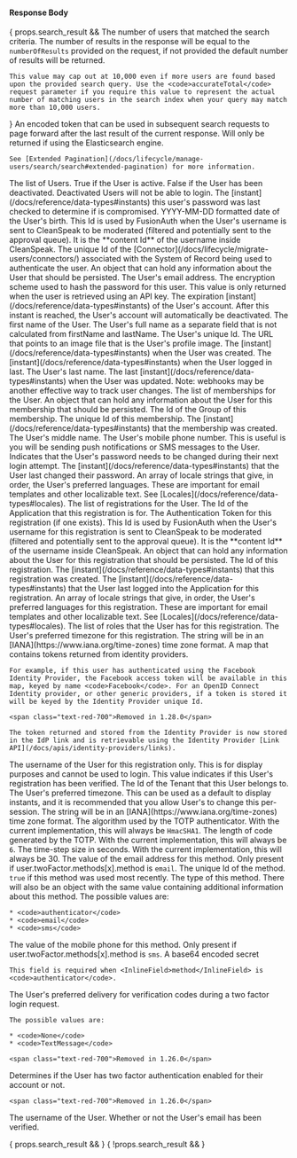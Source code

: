 
#### Response Body

<APIBlock>

{ props.search_result &&
  <APIField name="total" type="Long">
    The number of users that matched the search criteria. The number of results in the response will be equal to the <code>numberOfResults</code> provided on the request, if not provided the default number of results will be returned.

    This value may cap out at 10,000 even if more users are found based upon the provided search query. Use the <code>accurateTotal</code> request parameter if you require this value to represent the actual number of matching users in the search index when your query may match more than 10,000 users.
  </APIField>
}
  <APIField name="nextResults" type="String" since="1.48.0" renderif={!!props.search_result}>
    An encoded token that can be used in subsequent search requests to page forward after the last result of the current response. Will only be returned if using the Elasticsearch engine.

    See [Extended Pagination](/docs/lifecycle/manage-users/search/search#extended-pagination) for more information.
  </APIField>

  <APIField name="users" type="Array">
    The list of Users.
  </APIField>
  <APIField name="users[x].active" type="Boolean">
    True if the User is active. False if the User has been deactivated. Deactivated Users will not be able to login.
  </APIField>
  <APIField name="users[x].breachedPasswordLastCheckedInstant" type="Long">
    The [instant](/docs/reference/data-types#instants) this user's password was last checked to determine if is compromised.
  </APIField>
  <APIField name="users[x].birthDate" type="String">
    YYYY-MM-DD formatted date of the User's birth.
  </APIField>
  <APIField name="users[x].cleanSpeakId" type="UUID">
    This Id is used by FusionAuth when the User's username is sent to CleanSpeak to be moderated (filtered and potentially sent to the approval queue). It is the **content Id** of the username inside CleanSpeak.
  </APIField>
  <APIField name="users[x].connectorId" type="UUID" since="1.18.0">
    The unique Id of the [Connector](/docs/lifecycle/migrate-users/connectors/) associated with the System of Record being used to authenticate the user.
  </APIField>
  <APIField name="users[x].data" type="Object">
    An object that can hold any information about the User that should be persisted.
  </APIField>
  <APIField name="users[x].email" type="String">
    The User's email address.
  </APIField>
  <APIField name="users[x].encryptionScheme" type="String" since="1.20.1">
    The encryption scheme used to hash the password for this user. This value is only returned when the user is retrieved using an API key.
  </APIField>
  <APIField name="users[x].expiry" type="Long">
    The expiration [instant](/docs/reference/data-types#instants) of the User's account. After this instant is reached, the User's account will automatically be deactivated.
  </APIField>
  <APIField name="users[x].firstName" type="String">
    The first name of the User.
  </APIField>
  <APIField name="users[x].fullName" type="String">
    The User's full name as a separate field that is not calculated from <InlineField>firstName</InlineField> and <InlineField>lastName</InlineField>.
  </APIField>
  <APIField name="users[x].id" type="UUID">
    The User's unique Id.
  </APIField>
  <APIField name="users[x].imageUrl" type="String">
    The URL that points to an image file that is the User's profile image.
  </APIField>
  <APIField name="users[x].insertInstant" type="Long">
    The [instant](/docs/reference/data-types#instants) when the User was created.
  </APIField>
  <APIField name="users[x].lastLoginInstant" type="Long">
    The [instant](/docs/reference/data-types#instants) when the User logged in last.
  </APIField>
  <APIField name="users[x].lastName" type="String">
    The User's last name.
  </APIField>
  <APIField name="users[x].lastUpdateInstant" type="Long">
    The last [instant](/docs/reference/data-types#instants) when the User was updated. Note: webhooks may be another effective way to track user changes.
  </APIField>
  <APIField name="users[x].memberships" type="Array">
    The list of memberships for the User.
  </APIField>
  <APIField name="users[x].memberships[x].data" type="Object">
    An object that can hold any information about the User for this membership that should be persisted.
  </APIField>
  <APIField name="users[x].memberships[x].groupId" type="UUID">
    The Id of the Group of this membership.
  </APIField>
  <APIField name="users[x].memberships[x].id" type="UUID">
    The unique Id of this membership.
  </APIField>
  <APIField name="users[x].memberships[x].insertInstant" type="Long">
    The [instant](/docs/reference/data-types#instants) that the membership was created.
  </APIField>
  <APIField name="users[x].middleName" type="String">
    The User's middle name.
  </APIField>
  <APIField name="users[x].mobilePhone" type="String">
    The User's mobile phone number. This is useful is you will be sending push notifications or SMS messages to the User.
  </APIField>
  <APIField name="users[x].passwordChangeRequired" type="Boolean">
    Indicates that the User's password needs to be changed during their next login attempt.
  </APIField>
  <APIField name="users[x].passwordLastUpdateInstant" type="Long">
    The [instant](/docs/reference/data-types#instants) that the User last changed their password.
  </APIField>
  <APIField name="users[x].preferredLanguages" type="Array<String>">
    An array of locale strings that give, in order, the User's preferred languages. These are important for email templates and other localizable text. See [Locales](/docs/reference/data-types#locales).
  </APIField>
  <APIField name="users[x].registrations" type="Array">
    The list of registrations for the User.
  </APIField>
  <APIField name="users[x].registrations[x].applicationId" type="UUID">
    The Id of the Application that this registration is for.
  </APIField>
  <APIField name="users[x].registrations[x].authenticationToken" type="String">
    The Authentication Token for this registration (if one exists).
  </APIField>
  <APIField name="users[x].registrations[x].cleanSpeakId" type="UUID">
    This Id is used by FusionAuth when the User's username for this registration is sent to CleanSpeak to be moderated (filtered and potentially sent to the approval queue). It is the **content Id** of the username inside CleanSpeak.
  </APIField>
  <APIField name="users[x].registrations[x].data" type="Object">
    An object that can hold any information about the User for this registration that should be persisted.
  </APIField>
  <APIField name="users[x].registrations[x].id" type="UUID">
    The Id of this registration.
  </APIField>
  <APIField name="users[x].registrations[x].insertInstant" type="Long">
    The [instant](/docs/reference/data-types#instants) that this registration was created.
  </APIField>
  <APIField name="users[x].registrations[x].lastLoginInstant" type="Long">
    The [instant](/docs/reference/data-types#instants) that the User last logged into the Application for this registration.
  </APIField>
  <APIField name="users[x].registrations[x].preferredLanguages" type="Array<String>">
    An array of locale strings that give, in order, the User's preferred languages for this registration. These are important for email templates and other localizable text. See [Locales](/docs/reference/data-types#locales).
  </APIField>
  <APIField name="users[x].registrations[x].roles" type="Array<String>">
    The list of roles that the User has for this registration.
  </APIField>
  <APIField name="users[x].registrations[x].timezone" type="String">
    The User's preferred timezone for this registration. The string will be in an [IANA](https://www.iana.org/time-zones) time zone format.
  </APIField>
  <APIField name="users[x].registrations[x].tokens" type="Map<String,String>" deprecated>
    A map that contains tokens returned from identity providers.

    For example, if this user has authenticated using the Facebook Identity Provider, the Facebook access token will be available in this map, keyed by name <code>Facebook</code>. For an OpenID Connect Identity provider, or other generic providers, if a token is stored it will be keyed by the Identity Provider unique Id.

    <span class="text-red-700">Removed in 1.28.0</span>

    The token returned and stored from the Identity Provider is now stored in the IdP link and is retrievable using the Identity Provider [Link API](/docs/apis/identity-providers/links).
  </APIField>
  <APIField name="users[x].registrations[x].username" type="String">
    The username of the User for this registration only. This is for display purposes and cannot be used to login.
  </APIField>
  <APIField name="users[x].registrations[x].usernameStatus" type="String">
  </APIField>
<ModerationStatusResponse />

  <APIField name="users[x].registrations[x].verified" type="Boolean">
    This value indicates if this User's registration has been verified.
  </APIField>
  <APIField name="users[x].tenantId" type="UUID">
    The Id of the Tenant that this User belongs to.
  </APIField>
  <APIField name="users[x].timezone" type="String">
    The User's preferred timezone. This can be used as a default to display instants, and it is recommended that you allow User's to change this per-session. The string will be in an [IANA](https://www.iana.org/time-zones) time zone format.
  </APIField>
  <APIField name="users[x].twoFactor.methods[x].authenticator.algorithm" type="String">
    The algorithm used by the TOTP authenticator. With the current implementation, this will always be <code>HmacSHA1</code>.
  </APIField>
  <APIField name="users[x].twoFactor.methods[x].authenticator.codeLength" type="Integer">
    The length of code generated by the TOTP. With the current implementation, this will always be <code>6</code>.
  </APIField>
  <APIField name="users[x].twoFactor.methods[x].authenticator.timeStep" type="Integer">
    The time-step size in seconds. With the current implementation, this will always be 30.
  </APIField>
  <APIField name="users[x].twoFactor.methods[x].email" type="String">
    The value of the email address for this method. Only present if <InlineField>user.twoFactor.methods<code></code>[x]<code></code>.method</InlineField> is <code>email</code>.
  </APIField>
  <APIField name="users[x].twoFactor.methods[x].id" type="String">
    The unique Id of the method.
  </APIField>
  <APIField name="users[x].twoFactor.methods[x].lastUsed" type="Boolean">
    <code>true</code> if this method was used most recently.
  </APIField>
  <APIField name="users[x].twoFactor.methods[x].method" type="String">
    The type of this method. There will also be an object with the same value containing additional information about this method.  The possible values are:

    * <code>authenticator</code>
    * <code>email</code>
    * <code>sms</code>
  </APIField>
  <APIField name="users[x].twoFactor.methods[x].mobilePhone" type="String">
    The value of the mobile phone for this method. Only present if <InlineField>user.twoFactor.methods<code></code>[x]<code></code>.method</InlineField> is <code>sms</code>.
  </APIField>
  <APIField name="users[x].twoFactor.methods[x].secret" type="String">
    A base64 encoded secret

    This field is required when <InlineField>method</InlineField> is <code>authenticator</code>.
  </APIField>
  <APIField name="users[x].twoFactorDelivery" type="String" deprecated>
    The User's preferred delivery for verification codes during a two factor login request.

    The possible values are:

    * <code>None</code>
    * <code>TextMessage</code>

    <span class="text-red-700">Removed in 1.26.0</span>
  </APIField>
  <APIField name="users[x].twoFactorEnabled" type="Boolean" deprecated>
    Determines if the User has two factor authentication enabled for their account or not.

    <span class="text-red-700">Removed in 1.26.0</span>
  </APIField>
  <APIField name="users[x].username" type="String">
    The username of the User.
  </APIField>
  <APIField name="users[x].usernameStatus" type="String">
  </APIField>
<ModerationStatusResponse />

  <APIField name="users[x].verified" type="Boolean">
    Whether or not the User's email has been verified.
  </APIField>
</APIBlock>

{ props.search_result &&
  <JSON title="Example Search Results Response JSON" src="users/users-search-response.json" />
}
{ !props.search_result &&
<JSON title="Example Response JSON" src="users/users-response.json" />
}
